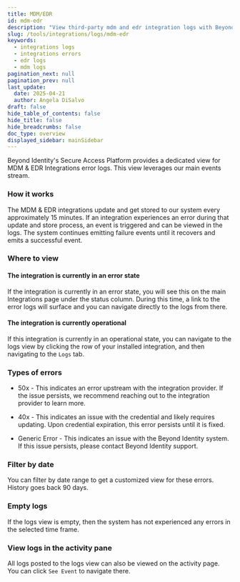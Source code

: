 ```yaml
---
title: MDM/EDR
id: mdm-edr
description: "View third-party mdm and edr integration logs with Beyond Identity platform."
slug: /tools/integrations/logs/mdm-edr
keywords:
  - integrations logs
  - integrations errors
  - edr logs
  - mdm logs
pagination_next: null
pagination_prev: null
last_update:
  date: 2025-04-21
  author: Angela DiSalvo
draft: false
hide_table_of_contents: false
hide_title: false
hide_breadcrumbs: false
doc_type: overview
displayed_sidebar: mainSidebar
---
```



Beyond Identity's Secure Access Platform provides a dedicated view for MDM & EDR Integrations error logs. This view leverages our main events stream.

### How it works

The MDM & EDR integrations update and get stored to our system every approximately 15 minutes. If an integration experiences an error during that update and store process, an event is triggered and can be viewed in the logs. The system continues emitting failure events until it recovers and emits a successful event.

### Where to view

#### The integration is currently in an error state

If the integration is currently in an error state, you will see this on the main Integrations page under the status column. During this time, a link to the error logs will surface and you can navigate directly to the logs from there.

#### The integration is currently operational

If this integration is currently in an operational state, you can navigate to the logs view by clicking the row of your installed integration, and then navigating to the `Logs` tab.

### Types of errors

- 50x - This indicates an error upstream with the integration provider. If the issue persists, we recommend reaching out to the integration provider to learn more.

- 40x - This indicates an issue with the credential and likely requires updating. Upon credential expiration, this error persists until it is fixed.

- Generic Error - This indicates an issue with the Beyond Identity system. If this issue persists, please contact Beyond Identity support.

### Filter by date

You can filter by date range to get a customized view for these errors. History goes back 90 days.

### Empty logs

If the logs view is empty, then the system has not experienced any errors in the selected time frame.

### View logs in the activity pane

All logs posted to the logs view can also be viewed on the activity page. You can click `See Event` to navigate there. 

